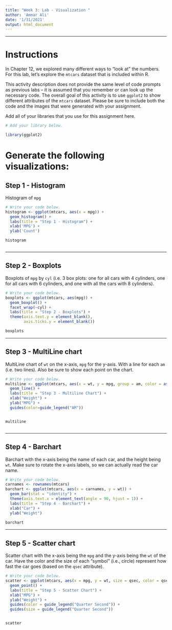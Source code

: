 ---
title: "Week 3: Lab - Visualization "
author: 'Ammar Ali'
date: '1/31/2021'
output: html_document
---

---

# Instructions

In Chapter 12, we explored many different ways to “look at” the numbers. 
For this lab, let’s explore the `mtcars` dataset that is included within R.

This activity description does not provide the same level of code prompts as 
previous labs – it is assumed that you remember or can look up the necessary code. 
The overall goal of this activity is to use `ggplot2` to show different attributes 
of the `mtcars` dataset. Please be sure to include both the code and the images 
that were generated with your assignment.

Add all of your libraries that you use for this assignment here.
```{r setup}
# Add your library below.

library(ggplot2)
```

# Generate the following visualizations:

## Step 1 - Histogram

Histogram of `mpg`

```{r, "Step 1"}
# Write your code below.
histogram <- ggplot(mtcars, aes(x = mpg)) +
  geom_histogram() +
  labs(title = "Step 1 - Histogram") +
  xlab('MPG') +
  ylab('Count')

histogram



```

---

## Step 2 - Boxplots

Boxplots of `mpg` by `cyl` (i.e. 3 box plots: one for all cars with 4 cylinders, 
one for all cars with 6 cylinders, and one with all the cars with 8 cylinders).

```{r, "Step 2"}
# Write your code below.
boxplots <- ggplot(mtcars, aes(mpg)) +
  geom_boxplot() +
  facet_wrap(~cyl) +
  labs(title = "Step 2 - Boxplots") +
  theme(axis.text.y = element_blank(),
        axis.ticks.y = element_blank())

boxplots

```

---

## Step 3 - MultiLine chart 

MultiLine chart of `wt` on the x-axis, `mpg` for the y-axis. 
With a line for each `am` (i.e. two lines). Also be sure to show each point on the chart.

```{r, "Step 3"}
# Write your code below.
multiline <- ggplot(mtcars, aes(x = wt, y = mpg, group = am, color = as.factor(am))) +
  geom_line() +
  labs(title = "Step 3 - Multiline Chart") +
  xlab("Weight") +
  ylab("MPG") +
  guides(color=guide_legend("AM"))


multiline



```

---

## Step 4 - Barchart

Barchart with the x-axis being the name of each car, and the height being `wt`.
Make sure to rotate the x-axis labels, so we can actually read the car name.

```{r, "Step 4"}
# Write your code below.
carnames <- rownames(mtcars)
barchart <- ggplot(mtcars, aes(x = carnames, y = wt)) +
  geom_bar(stat = "identity") +
  theme(axis.text.x = element_text(angle = 90, hjust = 1)) +
  labs(title = "Step 4 - Barchart") +
  xlab("Car") +
  ylab("Weight")

barchart


```

---

## Step 5 - Scatter chart
Scatter chart with the x-axis being the `mpg` and the y-axis being the `wt` of the car. 
Have the color and the size of each “symbol” (i.e., circle) represent how fast 
the car goes (based on the `qsec` attribute).

```{r, "Step 5"}
# Write your code below.
scatter <- ggplot(mtcars, aes(x = mpg, y = wt, size = qsec, color = qsec)) +
  geom_point() +
  labs(title = "Step 5 - Scatter Chart") +
  xlab("MPG") +
  ylab("Weight") +
  guides(color = guide_legend("Quarter Second")) +
  guides(size = guide_legend("Quarter Second"))


scatter



```
